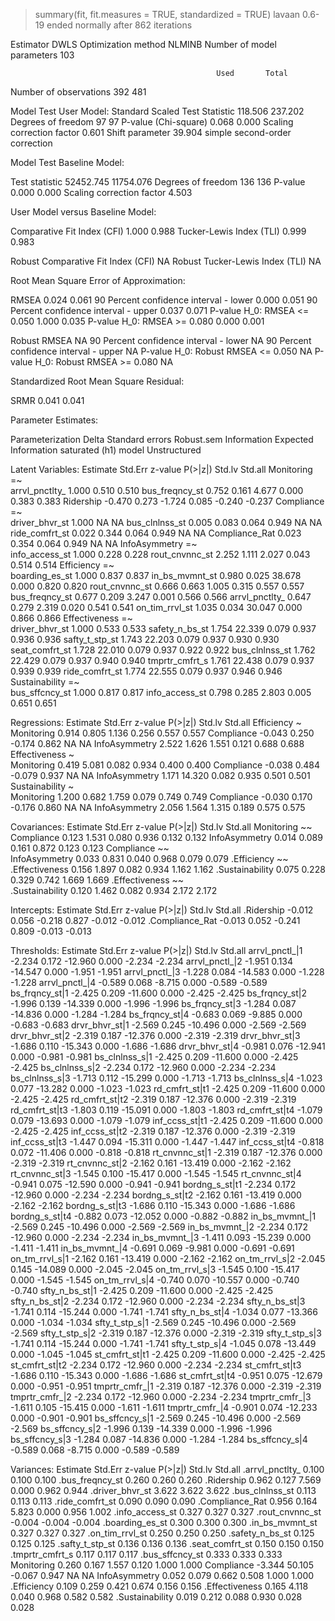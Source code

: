 > summary(fit, fit.measures = TRUE, standardized = TRUE)
lavaan 0.6-19 ended normally after 862 iterations

  Estimator                                       DWLS
  Optimization method                           NLMINB
  Number of model parameters                       103

                                                  Used       Total
  Number of observations                           392         481

Model Test User Model:
                                              Standard      Scaled
  Test Statistic                               118.506     237.202
  Degrees of freedom                                97          97
  P-value (Chi-square)                           0.068       0.000
  Scaling correction factor                                  0.601
  Shift parameter                                           39.904
    simple second-order correction                                

Model Test Baseline Model:

  Test statistic                             52452.745   11754.076
  Degrees of freedom                               136         136
  P-value                                        0.000       0.000
  Scaling correction factor                                  4.503

User Model versus Baseline Model:

  Comparative Fit Index (CFI)                    1.000       0.988
  Tucker-Lewis Index (TLI)                       0.999       0.983
                                                                  
  Robust Comparative Fit Index (CFI)                            NA
  Robust Tucker-Lewis Index (TLI)                               NA

Root Mean Square Error of Approximation:

  RMSEA                                          0.024       0.061
  90 Percent confidence interval - lower         0.000       0.051
  90 Percent confidence interval - upper         0.037       0.071
  P-value H_0: RMSEA <= 0.050                    1.000       0.035
  P-value H_0: RMSEA >= 0.080                    0.000       0.001
                                                                  
  Robust RMSEA                                                  NA
  90 Percent confidence interval - lower                        NA
  90 Percent confidence interval - upper                        NA
  P-value H_0: Robust RMSEA <= 0.050                            NA
  P-value H_0: Robust RMSEA >= 0.080                            NA

Standardized Root Mean Square Residual:

  SRMR                                           0.041       0.041

Parameter Estimates:

  Parameterization                               Delta
  Standard errors                           Robust.sem
  Information                                 Expected
  Information saturated (h1) model        Unstructured

Latent Variables:
                    Estimate  Std.Err  z-value  P(>|z|)   Std.lv  Std.all
  Monitoring =~                                                          
    arrvl_pnctlty_     1.000                               0.510    0.510
    bus_freqncy_st     0.752    0.161    4.677    0.000    0.383    0.383
    Ridership         -0.470    0.273   -1.724    0.085   -0.240   -0.237
  Compliance =~                                                          
    driver_bhvr_st     1.000                                  NA       NA
    bus_clnlnss_st     0.005    0.083    0.064    0.949       NA       NA
    ride_comfrt_st     0.022    0.344    0.064    0.949       NA       NA
    Compliance_Rat     0.023    0.354    0.064    0.949       NA       NA
  InfoAsymmetry =~                                                       
    info_access_st     1.000                               0.228    0.228
    rout_cnvnnc_st     2.252    1.111    2.027    0.043    0.514    0.514
  Efficiency =~                                                          
    boarding_es_st     1.000                               0.837    0.837
    in_bs_mvmnt_st     0.980    0.025   38.678    0.000    0.820    0.820
    rout_cnvnnc_st     0.666    0.663    1.005    0.315    0.557    0.557
    bus_freqncy_st     0.677    0.209    3.247    0.001    0.566    0.566
    arrvl_pnctlty_     0.647    0.279    2.319    0.020    0.541    0.541
    on_tim_rrvl_st     1.035    0.034   30.047    0.000    0.866    0.866
  Effectiveness =~                                                       
    driver_bhvr_st     1.000                               0.533    0.533
    safety_n_bs_st     1.754   22.339    0.079    0.937    0.936    0.936
    safty_t_stp_st     1.743   22.203    0.079    0.937    0.930    0.930
    seat_comfrt_st     1.728   22.010    0.079    0.937    0.922    0.922
    bus_clnlnss_st     1.762   22.429    0.079    0.937    0.940    0.940
    tmprtr_cmfrt_s     1.761   22.438    0.079    0.937    0.939    0.939
    ride_comfrt_st     1.774   22.555    0.079    0.937    0.946    0.946
  Sustainability =~                                                      
    bus_sffcncy_st     1.000                               0.817    0.817
    info_access_st     0.798    0.285    2.803    0.005    0.651    0.651

Regressions:
                   Estimate  Std.Err  z-value  P(>|z|)   Std.lv  Std.all
  Efficiency ~                                                          
    Monitoring        0.914    0.805    1.136    0.256    0.557    0.557
    Compliance       -0.043    0.250   -0.174    0.862       NA       NA
    InfoAsymmetry     2.522    1.626    1.551    0.121    0.688    0.688
  Effectiveness ~                                                       
    Monitoring        0.419    5.081    0.082    0.934    0.400    0.400
    Compliance       -0.038    0.484   -0.079    0.937       NA       NA
    InfoAsymmetry     1.171   14.320    0.082    0.935    0.501    0.501
  Sustainability ~                                                      
    Monitoring        1.200    0.682    1.759    0.079    0.749    0.749
    Compliance       -0.030    0.170   -0.176    0.860       NA       NA
    InfoAsymmetry     2.056    1.564    1.315    0.189    0.575    0.575

Covariances:
                   Estimate  Std.Err  z-value  P(>|z|)   Std.lv  Std.all
  Monitoring ~~                                                         
    Compliance        0.123    1.531    0.080    0.936    0.132    0.132
    InfoAsymmetry     0.014    0.089    0.161    0.872    0.123    0.123
  Compliance ~~                                                         
    InfoAsymmetry     0.033    0.831    0.040    0.968    0.079    0.079
 .Efficiency ~~                                                         
   .Effectiveness     0.156    1.897    0.082    0.934    1.162    1.162
   .Sustainability    0.075    0.228    0.329    0.742    1.669    1.669
 .Effectiveness ~~                                                      
   .Sustainability    0.120    1.462    0.082    0.934    2.172    2.172

Intercepts:
                   Estimate  Std.Err  z-value  P(>|z|)   Std.lv  Std.all
   .Ridership        -0.012    0.056   -0.218    0.827   -0.012   -0.012
   .Compliance_Rat   -0.013    0.052   -0.241    0.809   -0.013   -0.013

Thresholds:
                   Estimate  Std.Err  z-value  P(>|z|)   Std.lv  Std.all
    arrvl_pnctl_|1   -2.234    0.172  -12.960    0.000   -2.234   -2.234
    arrvl_pnctl_|2   -1.951    0.134  -14.547    0.000   -1.951   -1.951
    arrvl_pnctl_|3   -1.228    0.084  -14.583    0.000   -1.228   -1.228
    arrvl_pnctl_|4   -0.589    0.068   -8.715    0.000   -0.589   -0.589
    bs_frqncy_st|1   -2.425    0.209  -11.600    0.000   -2.425   -2.425
    bs_frqncy_st|2   -1.996    0.139  -14.339    0.000   -1.996   -1.996
    bs_frqncy_st|3   -1.284    0.087  -14.836    0.000   -1.284   -1.284
    bs_frqncy_st|4   -0.683    0.069   -9.885    0.000   -0.683   -0.683
    drvr_bhvr_st|1   -2.569    0.245  -10.496    0.000   -2.569   -2.569
    drvr_bhvr_st|2   -2.319    0.187  -12.376    0.000   -2.319   -2.319
    drvr_bhvr_st|3   -1.686    0.110  -15.343    0.000   -1.686   -1.686
    drvr_bhvr_st|4   -0.981    0.076  -12.941    0.000   -0.981   -0.981
    bs_clnlnss_s|1   -2.425    0.209  -11.600    0.000   -2.425   -2.425
    bs_clnlnss_s|2   -2.234    0.172  -12.960    0.000   -2.234   -2.234
    bs_clnlnss_s|3   -1.713    0.112  -15.299    0.000   -1.713   -1.713
    bs_clnlnss_s|4   -1.023    0.077  -13.282    0.000   -1.023   -1.023
    rd_cmfrt_st|t1   -2.425    0.209  -11.600    0.000   -2.425   -2.425
    rd_cmfrt_st|t2   -2.319    0.187  -12.376    0.000   -2.319   -2.319
    rd_cmfrt_st|t3   -1.803    0.119  -15.091    0.000   -1.803   -1.803
    rd_cmfrt_st|t4   -1.079    0.079  -13.693    0.000   -1.079   -1.079
    inf_ccss_st|t1   -2.425    0.209  -11.600    0.000   -2.425   -2.425
    inf_ccss_st|t2   -2.319    0.187  -12.376    0.000   -2.319   -2.319
    inf_ccss_st|t3   -1.447    0.094  -15.311    0.000   -1.447   -1.447
    inf_ccss_st|t4   -0.818    0.072  -11.406    0.000   -0.818   -0.818
    rt_cnvnnc_st|1   -2.319    0.187  -12.376    0.000   -2.319   -2.319
    rt_cnvnnc_st|2   -2.162    0.161  -13.419    0.000   -2.162   -2.162
    rt_cnvnnc_st|3   -1.545    0.100  -15.417    0.000   -1.545   -1.545
    rt_cnvnnc_st|4   -0.941    0.075  -12.590    0.000   -0.941   -0.941
    bordng_s_st|t1   -2.234    0.172  -12.960    0.000   -2.234   -2.234
    bordng_s_st|t2   -2.162    0.161  -13.419    0.000   -2.162   -2.162
    bordng_s_st|t3   -1.686    0.110  -15.343    0.000   -1.686   -1.686
    bordng_s_st|t4   -0.882    0.073  -12.052    0.000   -0.882   -0.882
    in_bs_mvmnt_|1   -2.569    0.245  -10.496    0.000   -2.569   -2.569
    in_bs_mvmnt_|2   -2.234    0.172  -12.960    0.000   -2.234   -2.234
    in_bs_mvmnt_|3   -1.411    0.093  -15.239    0.000   -1.411   -1.411
    in_bs_mvmnt_|4   -0.691    0.069   -9.981    0.000   -0.691   -0.691
    on_tm_rrvl_s|1   -2.162    0.161  -13.419    0.000   -2.162   -2.162
    on_tm_rrvl_s|2   -2.045    0.145  -14.089    0.000   -2.045   -2.045
    on_tm_rrvl_s|3   -1.545    0.100  -15.417    0.000   -1.545   -1.545
    on_tm_rrvl_s|4   -0.740    0.070  -10.557    0.000   -0.740   -0.740
    sfty_n_bs_st|1   -2.425    0.209  -11.600    0.000   -2.425   -2.425
    sfty_n_bs_st|2   -2.234    0.172  -12.960    0.000   -2.234   -2.234
    sfty_n_bs_st|3   -1.741    0.114  -15.244    0.000   -1.741   -1.741
    sfty_n_bs_st|4   -1.034    0.077  -13.366    0.000   -1.034   -1.034
    sfty_t_stp_s|1   -2.569    0.245  -10.496    0.000   -2.569   -2.569
    sfty_t_stp_s|2   -2.319    0.187  -12.376    0.000   -2.319   -2.319
    sfty_t_stp_s|3   -1.741    0.114  -15.244    0.000   -1.741   -1.741
    sfty_t_stp_s|4   -1.045    0.078  -13.449    0.000   -1.045   -1.045
    st_cmfrt_st|t1   -2.425    0.209  -11.600    0.000   -2.425   -2.425
    st_cmfrt_st|t2   -2.234    0.172  -12.960    0.000   -2.234   -2.234
    st_cmfrt_st|t3   -1.686    0.110  -15.343    0.000   -1.686   -1.686
    st_cmfrt_st|t4   -0.951    0.075  -12.679    0.000   -0.951   -0.951
    tmprtr_cmfr_|1   -2.319    0.187  -12.376    0.000   -2.319   -2.319
    tmprtr_cmfr_|2   -2.234    0.172  -12.960    0.000   -2.234   -2.234
    tmprtr_cmfr_|3   -1.611    0.105  -15.415    0.000   -1.611   -1.611
    tmprtr_cmfr_|4   -0.901    0.074  -12.233    0.000   -0.901   -0.901
    bs_sffcncy_s|1   -2.569    0.245  -10.496    0.000   -2.569   -2.569
    bs_sffcncy_s|2   -1.996    0.139  -14.339    0.000   -1.996   -1.996
    bs_sffcncy_s|3   -1.284    0.087  -14.836    0.000   -1.284   -1.284
    bs_sffcncy_s|4   -0.589    0.068   -8.715    0.000   -0.589   -0.589

Variances:
                   Estimate  Std.Err  z-value  P(>|z|)   Std.lv  Std.all
   .arrvl_pnctlty_    0.100                               0.100    0.100
   .bus_freqncy_st    0.260                               0.260    0.260
   .Ridership         0.962    0.127    7.569    0.000    0.962    0.944
   .driver_bhvr_st    3.622                               3.622    3.622
   .bus_clnlnss_st    0.113                               0.113    0.113
   .ride_comfrt_st    0.090                               0.090    0.090
   .Compliance_Rat    0.956    0.164    5.823    0.000    0.956    1.002
   .info_access_st    0.327                               0.327    0.327
   .rout_cnvnnc_st   -0.004                              -0.004   -0.004
   .boarding_es_st    0.300                               0.300    0.300
   .in_bs_mvmnt_st    0.327                               0.327    0.327
   .on_tim_rrvl_st    0.250                               0.250    0.250
   .safety_n_bs_st    0.125                               0.125    0.125
   .safty_t_stp_st    0.136                               0.136    0.136
   .seat_comfrt_st    0.150                               0.150    0.150
   .tmprtr_cmfrt_s    0.117                               0.117    0.117
   .bus_sffcncy_st    0.333                               0.333    0.333
    Monitoring        0.260    0.167    1.557    0.120    1.000    1.000
    Compliance       -3.344   50.105   -0.067    0.947       NA       NA
    InfoAsymmetry     0.052    0.079    0.662    0.508    1.000    1.000
   .Efficiency        0.109    0.259    0.421    0.674    0.156    0.156
   .Effectiveness     0.165    4.118    0.040    0.968    0.582    0.582
   .Sustainability    0.019    0.212    0.088    0.930    0.028    0.028